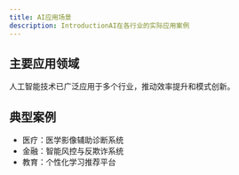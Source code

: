 ```yaml
---
title: AI应用场景
description: IntroductionAI在各行业的实际应用案例
---
```


## 主要应用领域
人工智能技术已广泛应用于多个行业，推动效率提升和模式创新。

## 典型案例
- 医疗：医学影像辅助诊断系统
- 金融：智能风控与反欺诈系统
- 教育：个性化学习推荐平台
